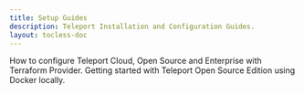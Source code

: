 ```yaml
---
title: Setup Guides
description: Teleport Installation and Configuration Guides.
layout: tocless-doc
---
```


<TileSet>
  <Tile icon="wrench" title="Terraform Provider" href="./guides/terraform-provider.mdx">
    How to configure Teleport Cloud, Open Source and Enterprise with Terraform Provider.
  </Tile>
  <Tile icon="wrench" title="Terraform Provider" href="./guides/local-docker.mdx">
    Getting started with Teleport Open Source Edition using Docker locally.
  </Tile>
</TileSet>
